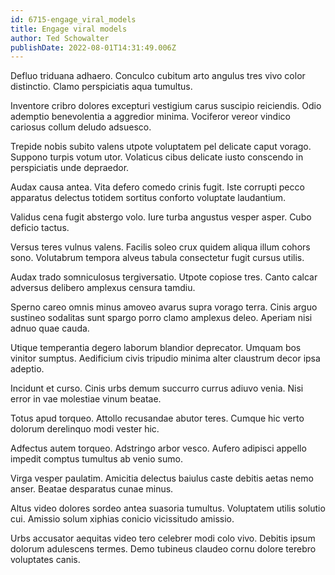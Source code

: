 ```yaml
---
id: 6715-engage_viral_models
title: Engage viral models
author: Ted Schowalter
publishDate: 2022-08-01T14:31:49.006Z
---
```


Defluo triduana adhaero. Conculco cubitum arto angulus tres vivo color distinctio. Clamo perspiciatis aqua tumultus.

Inventore cribro dolores excepturi vestigium carus suscipio reiciendis. Odio ademptio benevolentia a aggredior minima. Vociferor vereor vindico cariosus collum deludo adsuesco.

Trepide nobis subito valens utpote voluptatem pel delicate caput vorago. Suppono turpis votum utor. Volaticus cibus delicate iusto conscendo in perspiciatis unde depraedor.

Audax causa antea. Vita defero comedo crinis fugit. Iste corrupti pecco apparatus delectus totidem sortitus conforto voluptate laudantium.

Validus cena fugit abstergo volo. Iure turba angustus vesper asper. Cubo deficio tactus.

Versus teres vulnus valens. Facilis soleo crux quidem aliqua illum cohors sono. Volutabrum tempora alveus tabula consectetur fugit cursus utilis.

Audax trado somniculosus tergiversatio. Utpote copiose tres. Canto calcar adversus delibero amplexus censura tamdiu.

Sperno careo omnis minus amoveo avarus supra vorago terra. Cinis arguo sustineo sodalitas sunt spargo porro clamo amplexus deleo. Aperiam nisi adnuo quae cauda.

Utique temperantia degero laborum blandior deprecator. Umquam bos vinitor sumptus. Aedificium civis tripudio minima alter claustrum decor ipsa adeptio.

Incidunt et curso. Cinis urbs demum succurro currus adiuvo venia. Nisi error in vae molestiae vinum beatae.

Totus apud torqueo. Attollo recusandae abutor teres. Cumque hic verto dolorum derelinquo modi vester hic.

Adfectus autem torqueo. Adstringo arbor vesco. Aufero adipisci appello impedit comptus tumultus ab venio sumo.

Virga vesper paulatim. Amicitia delectus baiulus caste debitis aetas nemo anser. Beatae desparatus cunae minus.

Altus video dolores sordeo antea suasoria tumultus. Voluptatem utilis solutio cui. Amissio solum xiphias conicio vicissitudo amissio.

Urbs accusator aequitas video tero celebrer modi colo vivo. Debitis ipsum dolorum adulescens termes. Demo tubineus claudeo cornu dolore terebro voluptates canis.

